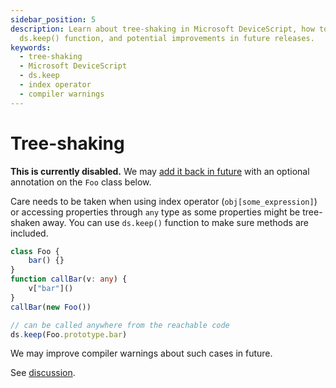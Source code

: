 ```yaml
---
sidebar_position: 5
description: Learn about tree-shaking in Microsoft DeviceScript, how to use the
  ds.keep() function, and potential improvements in future releases.
keywords:
  - tree-shaking
  - Microsoft DeviceScript
  - ds.keep
  - index operator
  - compiler warnings
---
```

# Tree-shaking

**This is currently disabled.**
We may [add it back in future](https://github.com/microsoft/devicescript/issues/332) with an optional annotation on the `Foo` class below.

Care needs to be taken when using index operator (`obj[some_expression]`)
or accessing properties through `any` type
as some properties might be tree-shaken away.
You can use `ds.keep()` function to make sure methods are included.

```ts
class Foo {
    bar() {}
}
function callBar(v: any) {
    v["bar"]()
}
callBar(new Foo())

// can be called anywhere from the reachable code
ds.keep(Foo.prototype.bar)
```

We may improve compiler warnings about such cases in future.

See [discussion](https://github.com/microsoft/devicescript/discussions/36).
